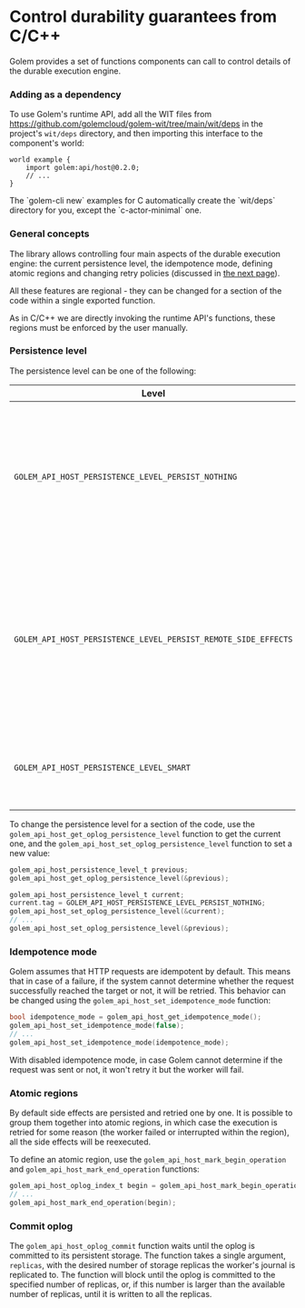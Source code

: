 
# Control durability guarantees from C/C++

Golem provides a set of functions components can call to control details of the durable execution engine.

### Adding as a dependency

To use Golem's runtime API, add all the WIT files from https://github.com/golemcloud/golem-wit/tree/main/wit/deps in the project's `wit/deps` directory, and then importing this interface to the component's world:

```wit
world example {
    import golem:api/host@0.2.0;
    // ...
}
```

<Callout type="info">
  The `golem-cli new` examples for C automatically create the `wit/deps` directory for you, except
  the `c-actor-minimal` one.
</Callout>

### General concepts

The library allows controlling four main aspects of the durable execution engine: the current persistence level, the idempotence mode, defining atomic regions and changing retry policies (discussed in [the next page](../../docs/ccpp-language-guide/retries.mdx)).

All these features are regional - they can be changed for a section of the code within a single exported function.

As in C/C++ we are directly invoking the runtime API's functions, these regions must be enforced by the user manually.

### Persistence level

The persistence level can be one of the following:

| Level                                                          | Description                                                                                                                                                          |
| -------------------------------------------------------------- | -------------------------------------------------------------------------------------------------------------------------------------------------------------------- |
| `GOLEM_API_HOST_PERSISTENCE_LEVEL_PERSIST_NOTHING`             | Turns off persistence for a section. In case the worker is recovered or restarted, all the side-effecting functions will be reexecuted                               |
| `GOLEM_API_HOST_PERSISTENCE_LEVEL_PERSIST_REMOTE_SIDE_EFFECTS` | Persists all the side-effects that are affecting the outside world. In case of recovery the side-effects won't be reexecuted and the persisted results will be used. |
| `GOLEM_API_HOST_PERSISTENCE_LEVEL_SMART`                       | The default setting; Let Golem decide what to persist to optimize performance                                                                                        |

To change the persistence level for a section of the code, use the `golem_api_host_get_oplog_persistence_level` function to get the current one, and the `golem_api_host_set_oplog_persistence_level` function to set a new value:

```c
golem_api_host_persistence_level_t previous;
golem_api_host_get_oplog_persistence_level(&previous);

golem_api_host_persistence_level_t current;
current.tag = GOLEM_API_HOST_PERSISTENCE_LEVEL_PERSIST_NOTHING;
golem_api_host_set_oplog_persistence_level(&current);
// ...
golem_api_host_set_oplog_persistence_level(&previous);
```

### Idempotence mode

Golem assumes that HTTP requests are idempotent by default. This means that in case of a failure, if the system cannot determine whether the request successfully reached the target or not, it will be retried. This behavior can be changed using the `golem_api_host_set_idempotence_mode` function:

```c
bool idempotence_mode = golem_api_host_get_idempotence_mode();
golem_api_host_set_idempotence_mode(false);
// ...
golem_api_host_set_idempotence_mode(idempotence_mode);
```

With disabled idempotence mode, in case Golem cannot determine if the request was sent or not, it won't retry it but the worker will fail.

### Atomic regions

By default side effects are persisted and retried one by one. It is possible to group them together into atomic regions, in which case the execution is retried for some reason (the worker failed or interrupted within the region), all the side effects will be reexecuted.

To define an atomic region, use the `golem_api_host_mark_begin_operation` and `golem_api_host_mark_end_operation` functions:

```c
golem_api_host_oplog_index_t begin = golem_api_host_mark_begin_operation();
// ...
golem_api_host_mark_end_operation(begin);
```

### Commit oplog

The `golem_api_host_oplog_commit` function waits until the oplog is committed to its persistent storage. The function takes a single argument, `replicas`, with the desired number of storage replicas the worker's journal is replicated to. The function will block until the oplog is committed to the specified number of replicas, or, if this number is larger than the available number of replicas, until it is written to all the replicas.
